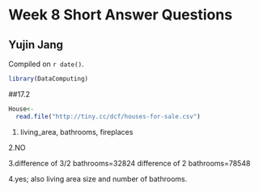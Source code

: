 # Week 8 Short Answer Questions

## Yujin Jang

<!-- leave this material as is -->
Compiled on `r date()`.

```r
library(DataComputing)
```
<!-- put your content after this line -->

##17.2
```r
House<-
  read.file("http://tiny.cc/dcf/houses-for-sale.csv")
```
1. living_area, bathrooms, fireplaces

2.NO

3.difference of 3/2 bathrooms=32824
difference of 2 bathrooms=78548

4.yes; also living area size and number of bathrooms.